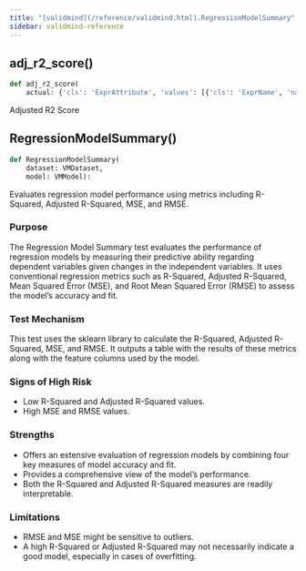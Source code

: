 ```yaml
---
title: "[validmind](/reference/validmind.html).RegressionModelSummary"
sidebar: validmind-reference
---
```


## adj_r2_score[()]{.muted}

<!-- module.qmd.jinja2 - module level function alias -->

```python
def adj_r2_score(
    actual: {'cls': 'ExprAttribute', 'values': [{'cls': 'ExprName', 'name': 'np'}, {'cls': 'ExprName', 'name': 'ndarray'}]},    predicted: {'cls': 'ExprAttribute', 'values': [{'cls': 'ExprName', 'name': 'np'}, {'cls': 'ExprName', 'name': 'ndarray'}]},    rowcount: {'cls': 'ExprName', 'name': 'int'},    featurecount: {'cls': 'ExprName', 'name': 'int'}):
```

Adjusted R2 Score

## RegressionModelSummary[()]{.muted}

<!-- function.qmd.jinja2 - function signature -->

```python
def RegressionModelSummary(
    dataset: VMDataset,
    model: VMModel):
```

Evaluates regression model performance using metrics including R-Squared, Adjusted R-Squared, MSE, and RMSE.

### Purpose

The Regression Model Summary test evaluates the performance of regression models by measuring their predictive ability regarding dependent variables given changes in the independent variables. It uses conventional regression metrics such as R-Squared, Adjusted R-Squared, Mean Squared Error (MSE), and Root Mean Squared Error (RMSE) to assess the model's accuracy and fit.

### Test Mechanism

This test uses the sklearn library to calculate the R-Squared, Adjusted R-Squared, MSE, and RMSE. It outputs a table with the results of these metrics along with the feature columns used by the model.

### Signs of High Risk

- Low R-Squared and Adjusted R-Squared values.
- High MSE and RMSE values.

### Strengths

- Offers an extensive evaluation of regression models by combining four key measures of model accuracy and fit.
- Provides a comprehensive view of the model's performance.
- Both the R-Squared and Adjusted R-Squared measures are readily interpretable.

### Limitations

- RMSE and MSE might be sensitive to outliers.
- A high R-Squared or Adjusted R-Squared may not necessarily indicate a good model, especially in cases of overfitting.
